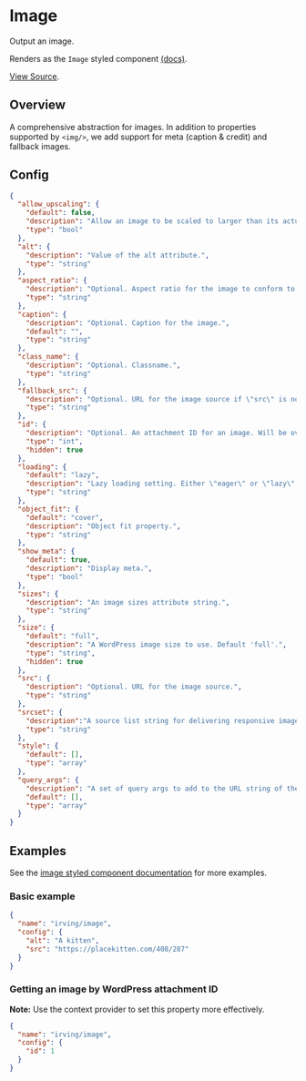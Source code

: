 <Meta title="WordPress Components|Image" />

# Image
Output an image.

Renders as the `Image` styled component [(docs)](?path=/docs/styled-components-image--basic-example).

[View Source](https://github.com/alleyinteractive/wp-irving/tree/master/inc/components/components/image).

## Overview
A comprehensive abstraction for images. In addition to properties supported by `<img/>`, we add support for meta (caption & credit) and fallback images.

## Config
```json
{
  "allow_upscaling": {
    "default": false,
    "description": "Allow an image to be scaled to larger than its actual width.",
    "type": "bool"
  },
  "alt": {
    "description": "Value of the alt attribute.",
    "type": "string"
  },
  "aspect_ratio": {
    "description": "Optional. Aspect ratio for the image to conform to. Can be a float (\"0.6667\"), a ratio (\"16 / 9\"), or a predfined ratio (\"square\").",
    "type": "string"
  },
  "caption": {
    "description": "Optional. Caption for the image.",
    "default": "",
    "type": "string"
  },
  "class_name": {
    "description": "Optional. Classname.",
    "type": "string"
  },
  "fallback_src": {
    "description": "Optional. URL for the image source if \"src\" is not set.",
    "type": "string"
  },
  "id": {
    "description": "Optional. An attachment ID for an image. Will be overridden if \"src\" is set.",
    "type": "int",
    "hidden": true
  },
  "loading": {
    "default": "lazy",
    "description": "Lazy loading setting. Either \"eager\" or \"lazy\".",
    "type": "string"
  },
  "object_fit": {
    "default": "cover",
    "description": "Object fit property.",
    "type": "string"
  },
  "show_meta": {
    "default": true,
    "description": "Display meta.",
    "type": "bool"
  },
  "sizes": {
    "description": "An image sizes attribute string.",
    "type": "string"
  },
  "size": {
    "default": "full",
    "description": "A WordPress image size to use. Default 'full'.",
    "type": "string",
    "hidden": true
  },
  "src": {
    "description": "Optional. URL for the image source.",
    "type": "string"
  },
  "srcset": {
    "description":"A source list string for delivering responsive images.",
    "type": "string"
  },
  "style": {
    "default": [],
    "type": "array"
  },
  "query_args": {
    "description": "A set of query args to add to the URL string of the src.",
    "default": [],
    "type": "array"
  }
}
  ```

## Examples
See the [image styled component documentation](?path=/docs/styled-components-image--basic-example) for more examples.

### Basic example
```json
{
  "name": "irving/image",
  "config": {
    "alt": "A kitten",
    "src": "https://placekitten.com/408/287"
  }
}
```

### Getting an image by WordPress attachment ID
__Note:__ Use the context provider to set this property more effectively.
```json
{
  "name": "irving/image",
  "config": {
    "id": 1
  }
}
```
